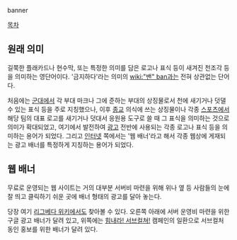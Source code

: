 banner

[[목차]]

== 원래 의미 ==
길쭉한 플래카드나 현수막, 또는 특정한 의미를 담은 로고나 표식 등이 새겨진 천조각 등을 의미하는 영단어이다. '금지하다'라는 의미의 [[wiki:"밴" ban]]과는 전혀 상관없는 단어다.

처음에는 [[군대]]에서 각 부대 마크나 그에 준하는 부대의 상징물로서 천에 새기거나 덧댈 수 있는 표식 등을 주로 지칭했으나, 이후 [[종교]] 의식에 쓰는 상징물이나 각종 [[스포츠]]에서 해당 팀의 대표 로고를 새기거나 덧대서 응원용 도구로 쓸 때 그 표식을 의미하는 것으로 의미가 확대되었고, 여기에서 발전하여 [[광고]] 전반에 사용되는 각종 로고나 표식 등을 의미하는 용어가 되었다. 그리고 [[인터넷]] 쪽에서는 '웹 배너'라고 해서 각종 웹상에 게재되는 광고 배너를 특정하게 지칭하는 용어가 되었다.


== 웹 배너 ==
무료로 운영되는 웹 사이트는 거의 대부분 서버비 마련을 위해 위나 옆 등 사람들의 눈에 잘 띄고 클릭하기 쉬운 곳에 배너 형태의 광고를 달아 놓는다.

당장 여기 [[리그베다 위키]]에서도 찾아볼 수 있다. 오른쪽 아래에 서버 운영비 마련을 위한 구글 광고 배너가 달려 있고, 위쪽에는 [[힘내라! 서브컬쳐!]] 캠페인의 일환으로 서브컬처 동인 홍보를 위한 배너가 달려 있다.
